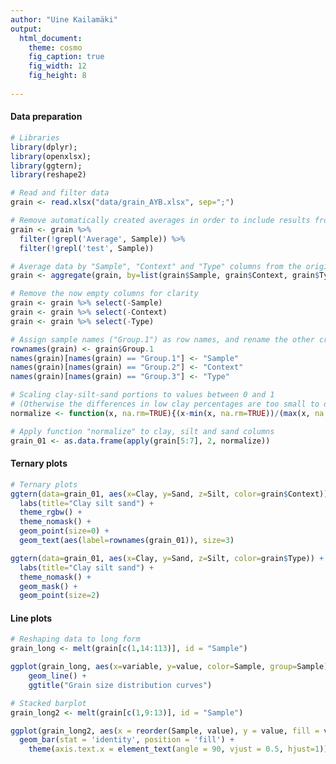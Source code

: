 ```yaml
---
author: "Uine Kailamäki"
output:
  html_document:
    theme: cosmo
    fig_caption: true
    fig_width: 12
    fig_height: 8 
  
---
```


#### Data preparation

```r
# Libraries
library(dplyr); 
library(openxlsx); 
library(ggtern);
library(reshape2)

# Read and filter data
grain <- read.xlsx("data/grain_AYB.xlsx", sep=";")

# Remove automatically created averages in order to include results from multiple runs for the same sample
grain <- grain %>% 
  filter(!grepl('Average', Sample)) %>% 
  filter(!grepl('test', Sample))

# Average data by "Sample", "Context" and "Type" columns from the original dataset
grain <- aggregate(grain, by=list(grain$Sample, grain$Context, grain$Type), FUN=mean)

# Remove the now empty columns for clarity
grain <- grain %>% select(-Sample)
grain <- grain %>% select(-Context)
grain <- grain %>% select(-Type)

# Assign sample names ("Group.1") as row names, and rename the other created columns back to "Type" and "Area" for clarity
rownames(grain) <- grain$Group.1
names(grain)[names(grain) == "Group.1"] <- "Sample"
names(grain)[names(grain) == "Group.2"] <- "Context"
names(grain)[names(grain) == "Group.3"] <- "Type"

# Scaling clay-silt-sand portions to values between 0 and 1
# (Otherwise the differences in low clay percentages are too small to differentiate)
normalize <- function(x, na.rm=TRUE){(x-min(x, na.rm=TRUE))/(max(x, na.rm=TRUE)-min(x, na.rm=TRUE))}

# Apply function "normalize" to clay, silt and sand columns
grain_01 <- as.data.frame(apply(grain[5:7], 2, normalize))

```

#### Ternary plots

```r
# Ternary plots
ggtern(data=grain_01, aes(x=Clay, y=Sand, z=Silt, color=grain$Context)) +
  labs(title="Clay silt sand") +
  theme_rgbw() +
  theme_nomask() +
  geom_point(size=0) +
  geom_text(aes(label=rownames(grain_01)), size=3)

ggtern(data=grain_01, aes(x=Clay, y=Sand, z=Silt, color=grain$Type)) +
  labs(title="Clay silt sand") +
  theme_nomask() +
  geom_mask() +
  geom_point(size=2) 


```

#### Line plots

```r
# Reshaping data to long form
grain_long <- melt(grain[c(1,14:113)], id = "Sample") 

ggplot(grain_long, aes(x=variable, y=value, color=Sample, group=Sample)) +
    geom_line() +
    ggtitle("Grain size distribution curves")

# Stacked barplot
grain_long2 <- melt(grain[c(1,9:13)], id = "Sample") 

ggplot(grain_long2, aes(x = reorder(Sample, value), y = value, fill = variable)) +
  geom_bar(stat = 'identity', position = 'fill') + 
    theme(axis.text.x = element_text(angle = 90, vjust = 0.5, hjust=1))

```

